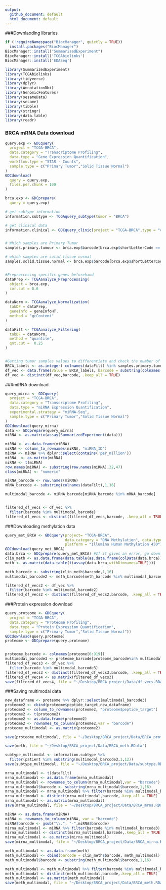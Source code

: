 ---
output:
  github_document: default
  html_document: default
---

###Downlaoding libraries 
```{r}
if (!requireNamespace("BiocManager", quietly = TRUE))
  install.packages("BiocManager")
BiocManager::install("SummarizedExperiment")
BiocManager::install('TCGAbiolinks')
BiocManager::install('EDASeq')

library(SummarizedExperiment)
library(TCGAbiolinks)
library(tidyverse)
library(dplyr)
library(AnnotationDbi)
library(GenomicFeatures)
library(sesameData)
library(sesame)
library(tibble)
library(stringr)
library(data.table)
library(readr)
```

### BRCA mRNA Data download
```{r}
query.exp <- GDCquery(
  project = "TCGA-BRCA", 
  data.category = "Transcriptome Profiling",
  data.type = "Gene Expression Quantification", 
  workflow.type = "STAR - Counts",
  sample.type = c("Primary Tumor","Solid Tissue Normal")
)
GDCdownload(
  query = query.exp,
  files.per.chunk = 100
)

brca.exp <- GDCprepare(
  query = query.exp)

# get subtype information
information.subtype <- TCGAquery_subtype(tumor = "BRCA")

# get clinical data
information.clinical <- GDCquery_clinic(project = "TCGA-BRCA",type = "clinical") 


# Which samples are Primary Tumor
samples.primary.tumour <- brca.exp$barcode[brca.exp$shortLetterCode == "TP"]

# which samples are solid tissue normal
samples.solid.tissue.normal <- brca.exp$barcode[brca.exp$shortLetterCode == "NT"]


#Preproccesing specific genes beforehand 
dataPrep <- TCGAanalyze_Preprocessing(
  object = brca.exp, 
  cor.cut = 0.6
)                      

dataNorm <- TCGAanalyze_Normalization(
  tabDF = dataPrep,
  geneInfo = geneInfoHT,
  method = "gcContent"
)                

dataFilt <- TCGAanalyze_Filtering(
  tabDF = dataNorm,
  method = "quantile", 
  qnt.cut =  0.25
) 


#Getting tumor samples values to differentiate and check the number of non-tumor samples
BRCA_labels <- as.integer( colnames(dataFilt) %in% samples.primary.tumour )
df_vec <- data.frame(Value = BRCA_labels, barcode = substring(colnames(dataFilt),1,16))
df_vec <- distinct(df_vec,barcode, .keep_all = TRUE)
```

###miRNA download
```{r}
query_mirna <- GDCquery(
  project = "TCGA-BRCA", 
  data.category = "Transcriptome Profiling",
  data.type = "miRNA Expression Quantification", 
  experimental.strategy = "miRNA-Seq",
  sample.type = c("Primary Tumor","Solid Tissue Normal")
)
GDCdownload(query_mirna)
data <- GDCprepare(query_mirna)
miRNA <- as.matrix(assay(SummarizedExperiment(data)))

miRNA <- as.data.frame(miRNA)
miRNA <- column_to_rownames(miRNA, "miRNA_ID")
miRNA <- miRNA %>% dplyr::select(contains('per_million'))
miRNA  <- as.matrix(miRNA)
miRNA <- t(miRNA)
row.names(miRNA) <- substring(row.names(miRNA),32,47)
class(miRNA) <- "numeric"

miRNA_barcode <- row.names(miRNA)
mRNA_barcode <- substring(colnames(dataFilt),1,16)

multimodal_barcode <- miRNA_barcode[miRNA_barcode %in% mRNA_barcode]


filtered_df_vecs <- df_vec %>%
  filter(barcode %in% multimodal_barcode)
filtered_df_vecs <- distinct(filtered_df_vecs,barcode, .keep_all = TRUE)
```
###Downloading methylation data

```{r}

query_met_BRCA <- GDCquery(project= "TCGA-BRCA", 
                           data.category = "DNA Methylation", data.type = "Methylation Beta Value",
                           platform = "Illumina Human Methylation 450")
GDCdownload(query_met_BRCA)
data.brca <- GDCprepare(query_met_BRCA) #If it gives an error, go download the updated TCGAbiolinks version on Github: BiocManager::install("BioinformaticsFMRP/TCGAbiolinks")
clin_meth <- as.data.frame(data.table(as.data.frame(colData(data.brca))))
meth <- as.matrix(data.table(t(assay(data.brca,withDimnames=TRUE))))

meth_barcode <- substring(clin_meth$barcode,1,16)
multimodal_barcode2 <- meth_barcode[meth_barcode %in% multimodal_barcode]

filtered_df_vecs2 <- df_vec %>%
  filter(barcode %in% multimodal_barcode2)
filtered_df_vecs2 <- distinct(filtered_df_vecs2,barcode, .keep_all = TRUE)

```

###Protein expression download 
```{r}

query.proteome <- GDCquery(
  project = "TCGA-BRCA", 
  data.category = "Proteome Profiling",
  data.type = "Protein Expression Quantification", 
  sample.type = c("Primary Tumor","Solid Tissue Normal"))
GDCdownload(query.proteome)
proteome <- GDCprepare(query.proteome)


proteome_barcode <- colnames(proteome[6:919])
multimodal_barcode3 <- proteome_barcode[proteome_barcode%in% multimodal_barcode2]
filtered_df_vecs3 <- df_vec %>%
  filter(barcode %in% multimodal_barcode3)
filtered_df_vecs3 <- distinct(filtered_df_vecs3,barcode, .keep_all = TRUE)
filtered_df_vecs4 <- as.matrix(filtered_df_vecs3)
save(filtered_df_vecs4, file = "~/Desktop/BRCA_project/Data/df_vecs.RData")
```

###Saving multimodal data
```{r}
new_dataframe <- proteome %>% dplyr::select(multimodal_barcode3)
proteome2 <- cbind(proteome$peptide_target,new_dataframe)
proteome2 <- column_to_rownames(proteome2, "proteome$peptide_target")
proteome2 <- t(proteome2)
proteome2 <- as.data.frame(proteome2)
proteome2 <- rownames_to_column(proteome2,var = "barcode")
proteome_multimodal <- as.matrix(proteome2)

save(proteome_multimodal, file = "~/Desktop/BRCA_project/Data/BRCA_proteome.RData")

save(meth, file = "~/Desktop/BRCA_project/Data/BRCA_meth.RData")

subtype_multimodal <- information.subtype %>%
  filter(patient %in% substring(multimodal_barcode3,1,12))
save(subtype_multimodal, file = "~/Desktop/BRCA_project/Data/subtype.RData")

mrna_multimodal <- t(dataFilt)
mrna_multimodal <- as.data.frame(mrna_multimodal)
mrna_multimodal <- rownames_to_column(mrna_multimodal,var = "barcode")
mrna_multimodal$barcode <- substring(mrna_multimodal$barcode,1,16)
mrna_multimodal <- mrna_multimodal %>% filter(barcode %in% multimodal_barcode3)
mrna_multimodal <- distinct(mrna_multimodal,barcode,.keep_all = TRUE)
mrna_multimodal <- as.matrix(mrna_multimodal)
save(mrna_multimodal, file = "~/Desktop/BRCA_project/Data/BRCA_mrna.RData")

miRNA <- as.data.frame(miRNA)
miRNA <- rownames_to_column(miRNA, var = "barcode")
miRNA$barcode <- gsub("\\.", "-",miRNA$barcode)
mirna_multimodal <- miRNA %>% filter(barcode %in% multimodal_barcode3)
mirna_multimodal <- distinct(mirna_multimodal,barcode,.keep_all = TRUE)
mirna_multimodal <- as.matrix(mirna_multimodal)
save(mirna_multimodal, file = "~/Desktop/BRCA_project/Data/BRCA_mirna.RData")

meth_multimodal <- as.data.frame(meth)
meth_multimodal <- cbind(barcode = clin_meth$barcode, meth_multimodal)
meth_multimodal$barcode <- substring(meth_multimodal$barcode,1,16)

meth_multimodal <- meth_multimodal %>% filter(barcode %in% multimodal_barcode3)
meth_multimodal <- distinct(meth_multimodal,barcode,.keep_all = TRUE)
meth_multimodal <- as.matrix(meth_multimodal)
save(meth_multimodal, file = "~/Desktop/BRCA_project/Data/BRCA_meth.RData")

```






